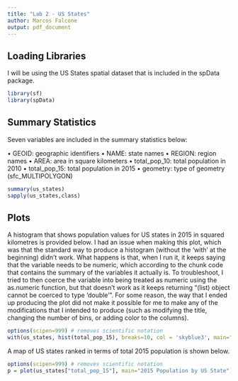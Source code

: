```yaml
---
title: "Lab 2 - US States"
author: Marcos Falcone
output: pdf_document
---
```


## Loading Libraries

I will be using the US States spatial dataset that is included in the spData package.

```r
library(sf)
library(spData)
```

## Summary Statistics

Seven variables are included in the summary statistics below: 

• GEOID: geographic identifiers 
• NAME: state names
• REGION: region names
• AREA: area in square kilometers
• total_pop_10: total population in 2010
• total_pop_15: total population in 2015 
• geometry: type of geometry (sfc_MULTIPOLYGON)

```r
summary(us_states)
sapply(us_states,class)
```

## Plots

A histogram that shows population values for US states in 2015 in squared kilometres is provided below. I had an issue when making this plot, which was that the standard way to produce a histogram (without the 'with' at the beginning) didn't work. What happens is that, when I run it, it keeps saying that the variable needs to be numeric, which according to the chunk code that contains the summary of the variables it actually is. To troubleshoot, I tried to then coerce the variable into being treated as numeric using the as.numeric function, but that doesn't work as it keeps returning "(list) object cannot be coerced to type 'double'". For some reason, the way that I ended up producing the plot did not make it possible for me to make any of the modifications that I intended to produce (such as modifying the title, changing the number of bins, or adding color to the columns).

```r
options(scipen=999) # removes scientific notation
with(us_states, hist(total_pop_15), breaks=10, col = 'skyblue3', main="Histogram of 2015 Population by US State")
```

A map of US states ranked in terms of total 2015 population is shown below.

```r
options(scipen=999) # removes scientific notation
p = plot(us_states["total_pop_15"], main="2015 Population by US State")
```